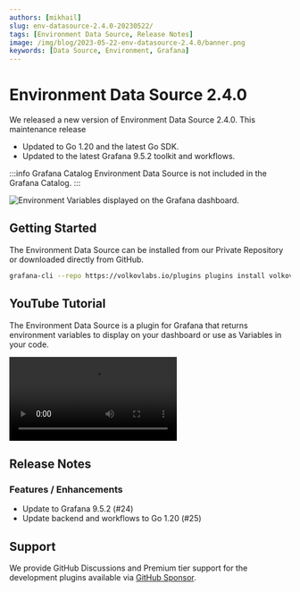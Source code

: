 ```yaml
---
authors: [mikhail]
slug: env-datasource-2.4.0-20230522/
tags: [Environment Data Source, Release Notes]
image: /img/blog/2023-05-22-env-datasource-2.4.0/banner.png
keywords: [Data Source, Environment, Grafana]
---
```



# Environment Data Source 2.4.0

We released a new version of Environment Data Source 2.4.0. This maintenance release

- Updated to Go 1.20 and the latest Go SDK.
- Updated to the latest Grafana 9.5.2 toolkit and workflows.

:::info Grafana Catalog
Environment Data Source is not included in the Grafana Catalog.
:::

<Image
  title="Environment Variables displayed on the Grafana dashboard."
  src="/img/blog/2023-05-22-env-datasource-2.4.0/dashboard.png"
  lazy={false}
/>

## Getting Started

The Environment Data Source can be installed from our Private Repository or downloaded directly from GitHub.

```bash
grafana-cli --repo https://volkovlabs.io/plugins plugins install volkovlabs-env-datasource
```

## YouTube Tutorial

The Environment Data Source is a plugin for Grafana that returns environment variables to display on your dashboard or use as Variables in your code.

<Video
  src="https://www.youtube.com/embed/sczRq2lI3e4"
  title="Dashboard, Global and Environment variables."
/>

## Release Notes

### Features / Enhancements

- Update to Grafana 9.5.2 (#24)
- Update backend and workflows to Go 1.20 (#25)

## Support

We provide GitHub Discussions and Premium tier support for the development plugins available via [GitHub Sponsor](https://github.com/sponsors/VolkovLabs).
